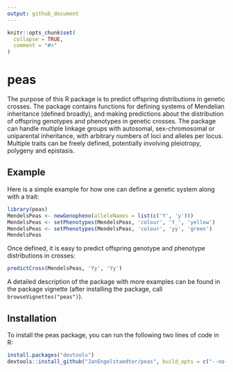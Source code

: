 ```yaml
---
output: github_document
---
```


<!-- README.md is generated from README.Rmd. Please edit that file -->

```r
knitr::opts_chunk$set(
  collapse = TRUE,
  comment = "#>"
)
```

# peas

The purpose of this R package is to predict offspring distributions in genetic crosses. The package contains functions for defining systems of Mendelian inheritance (defined broadly), and making predictions about the distribution of offspring genotypes and phenotypes in genetic crosses. The package can handle multiple linkage groups with autosomal, sex-chromosomal or uniparental inheritance, with arbitrary numbers of loci and alleles per locus. Multiple traits can be freely defined, potentially involving pleiotropy, polygeny and epistasis.

## Example

Here is a simple example for how one can define a genetic system along with a trait:
```r
library(peas)
MendelsPeas <- newGenopheno(alleleNames = list(c('Y', 'y')))
MendelsPeas <- setPhenotypes(MendelsPeas, 'colour', 'Y_', 'yellow')
MendelsPeas <- setPhenotypes(MendelsPeas, 'colour', 'yy', 'green')
MendelsPeas
```

Once defined, it is easy to predict offspring genotype and phenotype distributions in crosses:
```r
predictCross(MendelsPeas, 'Yy', 'Yy')
```

A detailed description of the package with more examples can be found in the package vignette (after installing the package, call `browseVignettes("peas")`).

## Installation

To install the peas package, you can run the following two lines of code in R:

```r
install.packages("devtools")
devtools::install_github("JanEngelstaedter/peas", build_opts = c("--no-resave-data", "--no-manual"))
```
